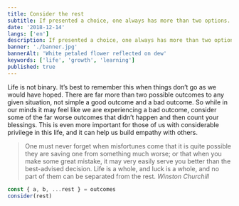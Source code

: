 ```yaml
---
title: Consider the rest
subtitle: If presented a choice, one always has more than two options. If they don't appear on the surface, dig deeper.
date: '2018-12-14'
langs: ['en']
description: If presented a choice, one always has more than two options. If they don't appear on the surface, dig deeper.
banner: './banner.jpg'
bannerAlt: 'White petaled flower reflected on dew'
keywords: ['life', 'growth', 'learning']
published: true
---
```


Life is not binary. It’s best to remember this when things don’t go as we would have hoped. There are far more than two possible outcomes to any given situation, not simple a good outcome and a bad outcome. So while in our minds it may feel like we are experiencing a bad outcome, consider some of the far worse outcomes that didn’t happen and then count your blessings. This is even more important for those of us with considerable privilege in this life, and it can help us build empathy with others.

> One must never forget when misfortunes come that it is quite possible they are saving one from something much worse; or that when you make some great mistake, it may very easily serve you better than the best-advised decision. Life is a whole, and luck is a whole, and no part of them can be separated from the rest.
> <cite><span>Winston Churchill</span></cite>


```js
const { a, b, ...rest } = outcomes
consider(rest)
```
